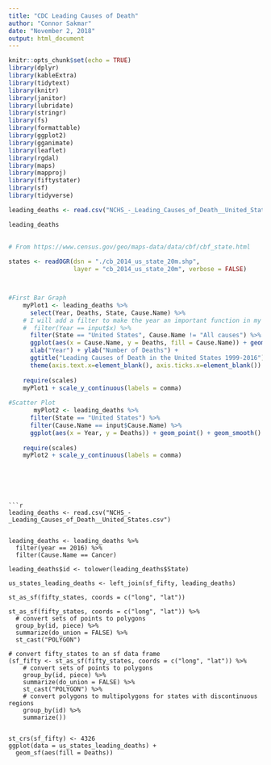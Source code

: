 ```yaml
---
title: "CDC Leading Causes of Death"
author: "Connor Sakmar"
date: "November 2, 2018"
output: html_document
---
```


```r
knitr::opts_chunk$set(echo = TRUE)
library(dplyr)
library(kableExtra)
library(tidytext)
library(knitr)
library(janitor)
library(lubridate)
library(stringr)
library(fs)
library(formattable)
library(ggplot2)
library(gganimate)
library(leaflet)
library(rgdal)
library(maps)
library(mapproj)
library(fiftystater)
library(sf)
library(tidyverse)
```

```r





leading_deaths <- read.csv("NCHS_-_Leading_Causes_of_Death__United_States.csv")

leading_deaths 
  
  
# From https://www.census.gov/geo/maps-data/data/cbf/cbf_state.html

states <- readOGR(dsn = "./cb_2014_us_state_20m.shp",
                  layer = "cb_2014_us_state_20m", verbose = FALSE)



#First Bar Graph
    myPlot1 <- leading_deaths %>%
      select(Year, Deaths, State, Cause.Name) %>%
    # I will add a filter to make the year an important function in my shiny app
    #  filter(Year == input$x) %>%
      filter(State == "United States", Cause.Name != "All causes") %>%
      ggplot(aes(x = Cause.Name, y = Deaths, fill = Cause.Name)) + geom_bar(stat = "identity") +
      xlab("Year") + ylab("Number of Deaths") + 
      ggtitle("Leading Causes of Death in the United States 1999-2016") +
      theme(axis.text.x=element_blank(), axis.ticks.x=element_blank())
    
    require(scales)
    myPlot1 + scale_y_continuous(labels = comma)
    
#Scatter Plot   
       myPlot2 <- leading_deaths %>%
      filter(State == "United States") %>%
      filter(Cause.Name == input$Cause.Name) %>%
      ggplot(aes(x = Year, y = Deaths)) + geom_point() + geom_smooth()
    
    require(scales)
    myPlot2 + scale_y_continuous(labels = comma)




  
```
```
```r


leading_deaths <- read.csv("NCHS_-_Leading_Causes_of_Death__United_States.csv")


leading_deaths <- leading_deaths %>%
  filter(year == 2016) %>% 
  filter(Cause.Name == Cancer)

leading_deaths$id <- tolower(leading_deaths$State)

us_states_leading_deaths <- left_join(sf_fifty, leading_deaths)

st_as_sf(fifty_states, coords = c("long", "lat"))

st_as_sf(fifty_states, coords = c("long", "lat")) %>% 
  # convert sets of points to polygons
  group_by(id, piece) %>% 
  summarize(do_union = FALSE) %>%
  st_cast("POLYGON")

# convert fifty_states to an sf data frame
(sf_fifty <- st_as_sf(fifty_states, coords = c("long", "lat")) %>% 
    # convert sets of points to polygons
    group_by(id, piece) %>% 
    summarize(do_union = FALSE) %>%
    st_cast("POLYGON") %>%
    # convert polygons to multipolygons for states with discontinuous regions
    group_by(id) %>%
    summarize())


st_crs(sf_fifty) <- 4326
ggplot(data = us_states_leading_deaths) +
  geom_sf(aes(fill = Deaths))
  
```